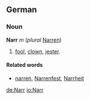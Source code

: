 ==German==
===Noun===
'''Narr''' ''m'' (''plural'' [[Narren]])
# [[fool]], [[clown]], [[jester]].

====Related words====
* [[narren]], [[Narrenfest]], [[Narrheit]]

[[de:Narr]]
[[io:Narr]]